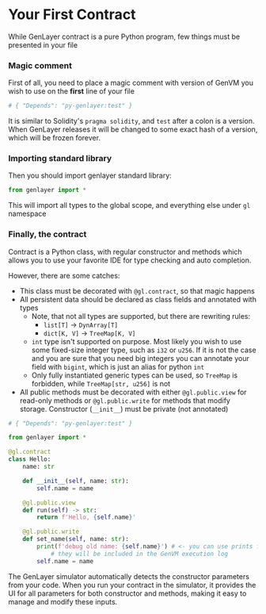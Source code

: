 
# Your First Contract

While GenLayer contract is a pure Python program, few things must be presented in your file

### Magic comment
First of all, you need to place a magic comment with version of GenVM you wish to use on the **first** line of your file
```py
# { "Depends": "py-genlayer:test" }
```
It is similar to Solidity's `pragma solidity`, and `test` after a colon is a version. When GenLayer releases it will be changed to some exact hash of a version, which will be frozen forever.

### Importing standard library
Then you should import genlayer standard library:
```py
from genlayer import *
```
This will import all types to the global scope, and everything else under `gl` namespace

### Finally, the contract
Contract is a Python class, with regular constructor and methods which allows you to use your favorite IDE for type checking and auto completion.

However, there are some catches:
- This class must be decorated with `@gl.contract`, so that magic happens
- All persistent data should be declared as class fields and annotated with types
    - Note, that not all types are supported, but there are rewriting rules:
        - `list[T]` → `DynArray[T]`
        - `dict[K, V]` → `TreeMap[K, V]`
    - `int` type isn't supported on purpose. Most likely you wish to use some fixed-size integer type, such as `i32` or `u256`. If it is not the case and you are sure that you need big integers you can annotate your field with `bigint`, which is just an alias for python `int`
    - Only fully instantiated generic types can be used, so `TreeMap` is forbidden, while `TreeMap[str, u256]` is not
- All public methods must be decorated with either `@gl.public.view` for read-only methods or `@gl.public.write` for methods that modify storage. Constructor (`__init__`) must be private (not annotated)

```py
# { "Depends": "py-genlayer:test" }

from genlayer import *

@gl.contract
class Hello:
    name: str

    def __init__(self, name: str):
        self.name = name

    @gl.public.view
    def run(self) -> str:
        return f'Hello, {self.name}'

    @gl.public.write
    def set_name(self, name: str):
        print(f'debug old name: {self.name}') # <- you can use prints for debugging
            # they will be included in the GenVM execution log
        self.name = name
```

<Callout emoji="👾">
  The GenLayer simulator automatically detects the constructor parameters from your code. When you run your contract in the simulator, it provides the UI for all parameters for both constructor and methods, making it easy to manage and modify these inputs.
</Callout>
